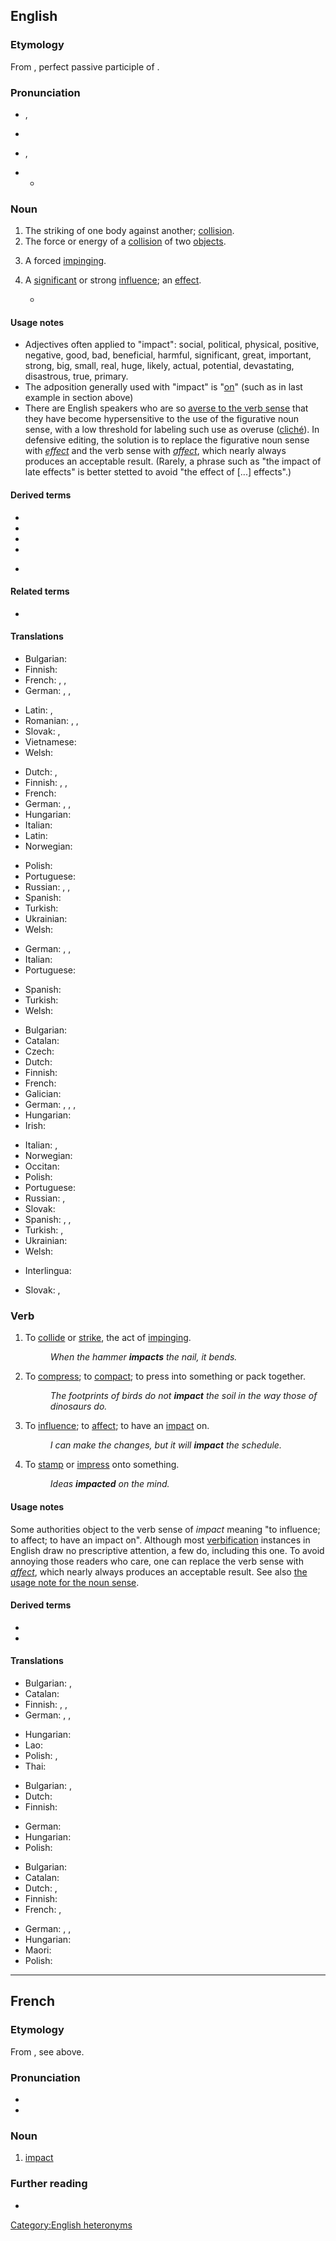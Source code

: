 ==English==

===Etymology===
{{PIE root|en|peh₂ǵ}}
From {{etyl|la|en}} {{m|la|impāctus}}, perfect passive participle of {{m|la|impingō||dash against, impinge}}.

===Pronunciation===
* {{sense|noun}} {{enPR|imʹpăkt}}, {{IPA|en|/ˈɪmpækt/}}
* {{audio|en|LL-Q1860 (eng)-Vealhurl-impact (noun).wav ‎|Audio (UK)}}
* {{sense|verb}} {{enPR|im-păktʹ}}, {{IPA|en|/ɪmˈpækt/}}
* {{audio|en|LL-Q1860 (eng)-Vealhurl-impact (verb).wav ‎|Audio (UK)}}
** {{rhymes|en|ækt}}

===Noun===
{{en-noun|~}}

# The striking of one body against another; [[collision]].
# The force or energy of a [[collision]] of two [[object]]s.
#: {{ux|en|The hatchet cut the wood on '''impact'''.}}
# {{lb|en|chiefly|medicine}} A forced [[impinge|impinging]].
#: {{ux|en|His spine had an impingement; L4 and L5 made '''impact''', which caused numbness in his leg.}}
# A [[significant]] or strong [[influence]]; an [[effect]].
#: {{ux|en|His friend's opinion had an '''impact''' on his decision.}}
#: {{ux|en|Our choice of concrete will have a tremendous '''impact''' on the building's mechanical performance.}}
#* {{quote-book|en|title=Unnaturally Delicious|author=Jayson Lusk|year=2016|ISBN=9781250074300|page=111
|passage=One way to reduce the environmental '''impact''' of meat eating is to make livestock more productive.}}

====Usage notes====
* Adjectives often applied to "impact": <!-- by area of impact -->social, political, physical, <!-- goodness, size, likelihood, etc. --> positive, negative, good, bad, beneficial, harmful, significant, great, important, strong, big, small, real, huge, likely, actual, potential, devastating, disastrous, true, primary.
* The adposition generally used with "impact" is "[[on]]" (such as in last example in section above)
* There are English speakers who are so [[#Usage_notes_2|averse to the verb sense]] that they have become hypersensitive to the use of the figurative noun sense, with a low threshold for labeling such use as overuse ([[cliché]]). In defensive editing, the solution is to replace the figurative noun sense with ''[[effect]]'' and the verb sense with ''[[affect]]'', which nearly always produces an acceptable result. (Rarely, a phrase such as "the impact of late effects" is better stetted to avoid "the effect of [...] effects".)

====Derived terms====
{{rel-top3|Terms derived from ''impact'' (noun)}}
* {{l|en|impact aid}}
* {{l|en|impact area}}
* {{l|en|impactful}}
* {{l|en|impactive}}
{{rel-mid3}}
* {{l|en|impact statement}}
{{rel-bottom}}

====Related terms====
* {{l|en|impinge}}

====Translations====
{{trans-top|a collision}}
* Bulgarian: {{t+|bg|сблъскване|n}}
* Finnish: {{t+|fi|törmäys}}
* French: {{t+|fr|impact|m}}, {{t+|fr|choc|m}}, {{t+|fr|collision|f}}
* German: {{t+|de|Aufprall|m}}, {{t+|de|Einschlag|m}}, {{t+|de|Aufschlag|m}}
{{trans-mid}}
* Latin: {{t|la|impulsus|m}}, {{t|la|conflictus|m}}
* Romanian: {{t+|ro|șoc|n}}, {{t+|ro|impact|n}}, {{t+|ro|coliziune|f}}
* Slovak: {{t|sk|náraz|m}}, {{t|sk|dopad|m}}
* Vietnamese: {{t+|vi|va chạm}}
* Welsh: {{t|cy|gwrthdrawiad|m}}
{{trans-bottom}}

{{trans-top|the force or energy of a collision of two objects}}
* Dutch: {{t+|nl|inslag}}, {{t+|nl|botsing|f}}
* Finnish: {{t|fi|iskuvaikutus}}, {{t+|fi|törmäys}}, {{t+|fi|isku}}
* French: {{t+|fr|impact|m}}
* German: {{t+|de|Einschlag|m}}, {{t+|de|Aufprall|m}}, {{t+|de|Aufschlag|m}}
* Hungarian: {{t+|hu|behatás}}
* Italian: {{t+|it|impatto|m}}
* Latin: {{t|la|ictus}}
* Norwegian: {{t|no|treffvirkning|c}}
{{trans-mid}}
* Polish: {{t+|pl|uderzenie|n}}
* Portuguese: {{t+|pt|impacto|m}}
* Russian: {{t+|ru|уда́р|m}}, {{t+|ru|толчо́к|m}}, {{t+|ru|сотрясе́ние|n}}
* Spanish: {{t+|es|impacto|m}}
* Turkish: {{t+|tr|çarpma}}
* Ukrainian: {{t+|uk|удар}}
* Welsh: {{t+|cy|gwrthdaro}}
{{trans-bottom}}

{{trans-top|a forced impinging}}
* German: {{t+|de|Belastung|f}}, {{t+|de|Stoß|m}}, {{t+|de|Druck|m}}
* Italian: {{t+|it|impatto|m}}
* Portuguese: {{t+|pt|impacto|m}}
{{trans-mid}}
* Spanish: {{t+|es|impacto|m}}
* Turkish: {{t+|tr|vuruş}}
* Welsh: {{t|cy|cywasgiad |m}}
{{trans-bottom}}

{{trans-top|a significant or strong influence}}
* Bulgarian: {{t+|bg|въздействие|n}}
* Catalan: {{t+|ca|impacte|m}}
* Czech: {{t+|cs|dopad|m}}
* Dutch: {{t+|nl|schokeffect|n}}
* Finnish: {{t+|fi|vaikutus}}
* French: {{t+|fr|impact}}
* Galician: {{t|gl|impacto|m}}
* German: {{t+|de|Auswirkung|f}}, {{t+|de|Einwirkung|f}}, {{t+|de|Einfluss|m}}, {{t+|de|Beeinflussung|f}}
* Hungarian: {{t+|hu|befolyás}}
* Irish: {{t|ga|tionchar|m}}
{{trans-mid}}
* Italian: {{t+|it|impatto|m}}, {{t+|it|effetto|m}}
* Norwegian: {{t|no|virkning|c}}
* Occitan: {{t|oc|impacte|m}}
* Polish: {{t+|pl|wpływ|m}}
* Portuguese: {{t+|pt|impacto|m}}
* Russian: {{t+|ru|возде́йствие|n}}, {{t+|ru|влия́ние|n}}
* Slovak: {{t|sk|dopad|m}}
* Spanish: {{t+|es|impacto|m}}, {{t+|es|efecto|m}}, {{t+|es|consecuencia|f}}
* Turkish: {{t+|tr|etki}}, {{t+|tr|tesir}}
* Ukrainian: {{t|uk|вплив}}
* Welsh: {{t|cy|dylanwad|m}}
{{trans-bottom}}

{{checktrans-top}}
* Interlingua: {{t-check|ia|impacto}}
{{trans-mid}}
* Slovak: {{t-check|sk|náraz|m}}, {{t-check|sk|dôsledok|m}}
{{trans-bottom}}

===Verb===
{{en-verb}}

# {{lb|en|transitive}} To [[collide]] or [[strike]], the act of [[impinging]].
#: ''When the hammer '''impacts''' the nail, it bends.''
# {{lb|en|transitive}} To [[compress]]; to [[compact]]; to press into something or pack together.
#: ''The footprints of birds do not '''impact''' the soil in the way those of dinosaurs do.''
# {{lb|en|transitive|proscribed}} To [[influence]]; to [[affect]]; to have an [[impact#Noun|impact]] on.
#: ''I can make the changes, but it will '''impact''' the schedule.''
# {{lb|en|transitive|rare}} To [[stamp]] or [[impress]] onto something.
#: ''Ideas '''impacted''' on the mind.''

====Usage notes====
Some authorities object to the verb sense of ''impact'' meaning "to influence; to affect; to have an impact on". Although most [[w:Conversion_(word_formation)#Verbification|verbification]] instances in English draw no prescriptive attention, a few do, including this one. To avoid annoying those readers who care, one can replace the verb sense with ''[[affect]]'', which nearly always produces an acceptable result. See also [[#Usage_notes|the usage note for the noun sense]].

====Derived terms====
* {{l|en|impaction}}
* {{l|en|impactor}}

====Translations====
{{trans-top|to collide or strike}}
* Bulgarian: {{t+|bg|удрям}}, {{t|bg|сблъсквам се}}
* Catalan: {{t+|ca|impactar}}
* Finnish: {{t+|fi|törmätä}}, {{t|fi|iskeytyä}}, {{t+|fi|iskeä}}
* German: {{t+|de|einschlagen}}, {{t+|de|zusammenstossen}}, {{t+|de|kollidieren}}
{{trans-mid}}
* Hungarian: {{t+|hu|ütközik}}
* Lao: {{t-needed|lo}}
* Polish: {{t+|pl|uderzać}}, {{t|pl|zderzać}}
* Thai: {{t-needed|th}}
{{trans-bottom}}

{{trans-top|to compress}}
* Bulgarian: {{t+|bg|стягам}}, {{t+|bg|натъпквам}}
* Dutch: {{t+|nl|samenpersen}}
* Finnish: {{t|fi|[[puristaa]] [[kokoon]]}}
{{trans-mid}}
* German: {{t+|de|zusammenpressen}}
* Hungarian: {{t+|hu|összenyomódik}}
* Polish: {{t+|pl|ściskać}}
{{trans-bottom}}

{{trans-top|to influence}}
* Bulgarian: {{t|bg|въздействам}}
* Catalan: {{t+|ca|impactar}}
* Dutch: {{t+|nl|inwerken}}, {{t+|nl|beïnvloeden}}
* Finnish: {{t+|fi|vaikuttaa}}
* French: {{t+|fr|affecter}}, {{t+|fr|toucher}}
{{trans-mid}}
* German: {{t+|de|beeinflussen}}, {{t+|de|einwirken}}, {{t+|de|beeinträchtigen}}
* Hungarian: {{t+|hu|befolyásol}}
* Maori: {{t|mi|whakaaweawe}}
* Polish: {{t+|pl|wpływać}}
{{trans-bottom}}

[[Category:English heteronyms]]

----

==French==

===Etymology===
From {{etyl|la|fr}}, see above.

===Pronunciation===
* {{fr-IPA}}
* {{audio|fr|LL-Q150 (fra)-DSwissK-impact.wav|Audio}}

===Noun===
{{fr-noun|m}}

# {{lb|fr|literally or figuratively}} [[#English|impact]]

===Further reading===
* {{R:TLFi}}